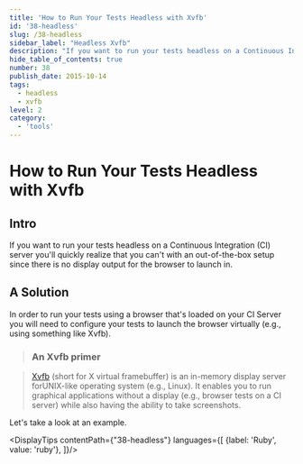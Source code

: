 ```yaml
---
title: 'How to Run Your Tests Headless with Xvfb'
id: '38-headless'
slug: /38-headless
sidebar_label: "Headless Xvfb"
description: "If you want to run your tests headless on a Continuous Integration (CI) server you'll quickly realize that you can't with an out-of-the-box setup since there is no display output for the browser to launch in."
hide_table_of_contents: true
number: 38
publish_date: 2015-10-14
tags:
  - headless
  - xvfb
level: 2
category:
  - 'tools'
---
```


# How to Run Your Tests Headless with Xvfb

## Intro

If you want to run your tests headless on a Continuous Integration (CI) server you'll quickly realize that you
can't with an out-of-the-box setup since there is no display output for the browser to launch in.

## A Solution

In order to run your tests using a browser that's loaded on your CI Server you will need to configure your tests
to launch the browser virtually (e.g., using something like Xvfb).

>### An Xvfb primer

>[Xvfb](http://en.wikipedia.org/wiki/Xvfb) (short for X virtual framebuffer) is an in-memory display
> server forUNIX-like operating system (e.g., Linux). It enables you to run graphical applications without a display
> (e.g., browser tests on a CI server) while also having the ability to take screenshots.

Let's take a look at an example.



<DisplayTips contentPath={"38-headless"} languages={[
    {label: 'Ruby', value: 'ruby'},
]}/>





